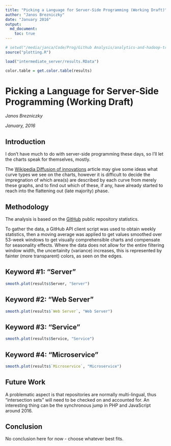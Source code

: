```yaml
---
title: "Picking a Language for Server-Side Programming (Working Draft)"
author: "Janos Brezniczky"
date: "January 2016"
output:
  md_document:
    toc: true
---
```


```r
# setwd("/media/janca/Code/Prog/Github Analysis/analytics-and-hadoop-trends/github-trends/")
source("plotting.R")

load("intermediate_server/results.RData")

color.table = get.color.table(results)
```

# Picking a Language for Server-Side Programming (Working Draft)

_Janos Brezniczky_

_January, 2016_

## Introduction

I don't have much to do with server-side programming these days, so I'll let the charts speak for themselves, mostly.

The [Wikipedia Diffusion of innovations](https://en.wikipedia.org/wiki/Diffusion_of_innovations) article may give some ideas what curve types we see on the charts, however it is difficult to decide the impregnation of which area(s) are described by each curve from merely these graphs, and to find out which of these, if any, have already started to reach into the flattening out (late majority) phase.

## Methodology

The analysis is based on the [GitHub](http://github.com) public repository statistics.

To gather the data, a GitHub API client script was used to obtain weekly statistics, 
then a moving average was applied to get values smoothed over 53-week windows to get 
visually comprehensible charts and compensate for seasonality effects. Where the data does 
not allow for the entire filtering window width, the uncertainity (variance) increases, this 
is represented by fainter (more transparent) colors, as seen on the edges.

## Keyword #1: "Server"

```r
smooth.plot(results$Server, "Server")
```

## Keyword #2: "Web Server"

```r
smooth.plot(results$`Web Server`, "Web Server")
```

## Keyword #3: "Service"

```r
smooth.plot(results$Service, "Service")
```

## Keyword #4: "Microservice"

```r
smooth.plot(results$`Microservice`, "Microservice")
```

## Future Work

A problematic aspect is that repositories are normally multi-lingual, thus "intersection sets" will need to be checked on and accounted for.
An interesting thing can be the synchronous jump in PHP and JavaScript around 2016.

## Conclusion

No conclusion here for now - choose whatever best fits.
